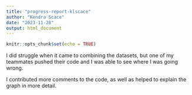 ```yaml
---
title: "progress-report-klscace"
author: "Kendra Scace"
date: "2023-11-28"
output: html_document
---
```


```r
knitr::opts_chunk$set(echo = TRUE)
```

I did struggle when it came to combining the datasets, but one of my teammates
pushed their code and I was able to see where I was going wrong.

I contributed more comments to the code, as well as helped to explain the graph
in more detail.
